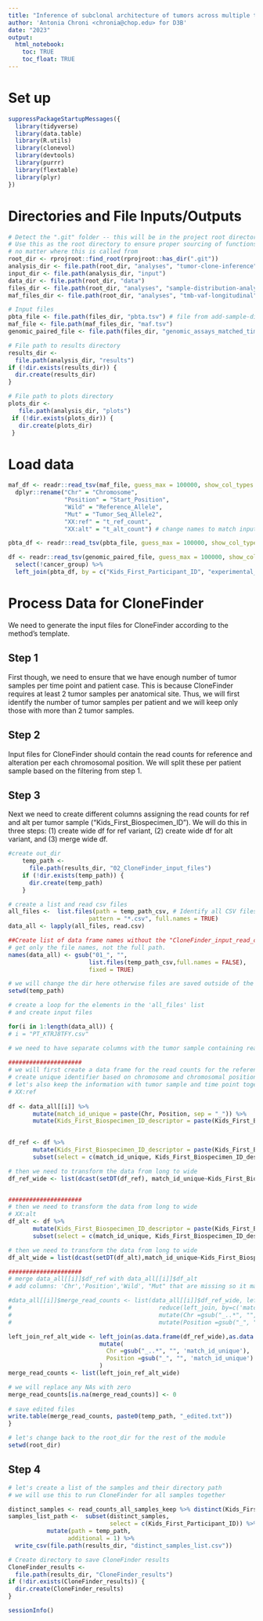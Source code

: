 ```yaml
---
title: "Inference of subclonal architecture of tumors across multiple timepoints for the PBTA Cohort"
author: 'Antonia Chroni <chronia@chop.edu> for D3B'
date: "2023"
output:
  html_notebook:
    toc: TRUE
    toc_float: TRUE
---
```


# Set up

```r
suppressPackageStartupMessages({
  library(tidyverse)
  library(data.table)
  library(R.utils)
  library(clonevol)
  library(devtools)
  library(purrr)
  library(flextable)
  library(plyr)
})
```

# Directories and File Inputs/Outputs

```r
# Detect the ".git" folder -- this will be in the project root directory
# Use this as the root directory to ensure proper sourcing of functions 
# no matter where this is called from
root_dir <- rprojroot::find_root(rprojroot::has_dir(".git"))
analysis_dir <- file.path(root_dir, "analyses", "tumor-clone-inference")
input_dir <- file.path(analysis_dir, "input")
data_dir <- file.path(root_dir, "data")
files_dir <- file.path(root_dir, "analyses", "sample-distribution-analysis", "results")
maf_files_dir <- file.path(root_dir, "analyses", "tmb-vaf-longitudinal", "results")

# Input files
pbta_file <- file.path(files_dir, "pbta.tsv") # file from add-sample-distribution module
maf_file <- file.path(maf_files_dir, "maf.tsv")
genomic_paired_file <- file.path(files_dir, "genomic_assays_matched_time_points.tsv") # file from add-sample-distribution module

# File path to results directory
results_dir <-
  file.path(analysis_dir, "results")
if (!dir.exists(results_dir)) {
  dir.create(results_dir)
}

# File path to plots directory
plots_dir <-
   file.path(analysis_dir, "plots")
 if (!dir.exists(plots_dir)) {
   dir.create(plots_dir)
 }
```

# Load data

```r
maf_df <- readr::read_tsv(maf_file, guess_max = 100000, show_col_types = FALSE) %>% 
  dplyr::rename("Chr" = "Chromosome", 
                "Position" = "Start_Position",
                "Wild" = "Reference_Allele",
                "Mut" = "Tumor_Seq_Allele2",
                "XX:ref" = "t_ref_count", 
                "XX:alt" = "t_alt_count") # change names to match input requirements for Clonefinder

pbta_df <- readr::read_tsv(pbta_file, guess_max = 100000, show_col_types = FALSE)

df <- readr::read_tsv(genomic_paired_file, guess_max = 100000, show_col_types = FALSE) %>% 
  select(!cancer_group) %>% 
  left_join(pbta_df, by = c("Kids_First_Participant_ID", "experimental_strategy"))
```

# Process Data for CloneFinder

We need to generate the input files for CloneFinder according to the method's template.

## Step 1

First though, we need to ensure that we have enough number of tumor samples per time point and patient case.
This is because CloneFinder requires at least 2 tumor samples per anatomical site.
Thus, we will first identify the number of tumor samples per patient and we will keep only those with more than 2 tumor samples.

## Step 2
Input files for CloneFinder should contain the read counts for reference and alteration per each chromosomal position.
We will split these per patient sample based on the filtering from step 1.


## Step 3 

Next we need to create different columns assigning the read counts for ref and alt per tumor sample ("Kids_First_Biospecimen_ID").
We will do this in three steps: (1) create wide df for ref variant, (2) create wide df for alt variant, and (3) merge wide df.

```r
#create out_dir
    temp_path <-
      file.path(results_dir, "02_CloneFinder_input_files")
    if (!dir.exists(temp_path)) {
      dir.create(temp_path)
    } 

# create a list and read csv files
all_files <-  list.files(path = temp_path_csv, # Identify all CSV files
                       pattern = "*.csv", full.names = TRUE)
data_all <- lapply(all_files, read.csv)

##Create list of data frame names without the "CloneFinder_input_read_count_csv." part 
# get only the file names, not the full path.
names(data_all) <- gsub("01_", "",
                       list.files(temp_path_csv,full.names = FALSE),
                       fixed = TRUE)

# we will change the dir here otherwise files are saved outside of the desired folder
setwd(temp_path)

# create a loop for the elements in the 'all_files' list
# and create input files

for(i in 1:length(data_all)) {  
# i = "PT_KTRJ8TFY.csv"

# we need to have separate columns with the tumor sample containing read counts per variant
  
#####################
# we will first create a data frame for the read counts for the reference and alteration variant
# create unique identifier based on chromosome and chromosomal position for each variant
# let's also keep the information with tumor sample and time point together. This is useful for visualization purposes later.
# XX:ref  
  
df <- data_all[[i]] %>%
       mutate(match_id_unique = paste(Chr, Position, sep = "_")) %>%
       mutate(Kids_First_Biospecimen_ID_descriptor = paste(Kids_First_Biospecimen_ID, tumor_descriptor, sep = "_"))

  
df_ref <- df %>%
       mutate(Kids_First_Biospecimen_ID_descriptor = paste(Kids_First_Biospecimen_ID_descriptor, sep = ":", "ref")) %>% 
       subset(select = c(match_id_unique, Kids_First_Biospecimen_ID_descriptor, XX.ref)) 

# then we need to transform the data from long to wide
df_ref_wide <- list(dcast(setDT(df_ref), match_id_unique~Kids_First_Biospecimen_ID_descriptor))


#####################
# then we need to transform the data from long to wide
# XX:alt
df_alt <- df %>%
       mutate(Kids_First_Biospecimen_ID_descriptor = paste(Kids_First_Biospecimen_ID_descriptor, sep = ":", "alt")) %>% 
       subset(select = c(match_id_unique, Kids_First_Biospecimen_ID_descriptor, XX.alt)) 

# then we need to transform the data from long to wide
df_alt_wide = list(dcast(setDT(df_alt),match_id_unique~Kids_First_Biospecimen_ID_descriptor))

#####################
# merge data_all[[i]]$df_ref with data_all[[i]]$df_alt
# add columns: 'Chr','Position','Wild', "Mut" that are missing so it matches the CloneFinder input

#data_all[[i]]$merge_read_counts <- list(data_all[[i]]$df_ref_wide, left_join(data_all[[i]]$df_alt_wide)) %>% 
#                                          reduce(left_join, by=c('match_id_unique'))  %>% 
#                                          mutate(Chr =gsub("_..*", "", match_id_unique)) %>% 
#                                          mutate(Position =gsub("_", "", match_id_unique)) 

left_join_ref_alt_wide <- left_join(as.data.frame(df_ref_wide),as.data.frame(df_alt_wide), by = "match_id_unique") %>%
                          mutate(
                            Chr =gsub("_..*", "", 'match_id_unique'), 
                            Position =gsub("_", "", 'match_id_unique')
                          ) 
merge_read_counts <- list(left_join_ref_alt_wide)

# we will replace any NAs with zero
merge_read_counts[is.na(merge_read_counts)] <- 0  
  
# save edited files
write.table(merge_read_counts, paste0(temp_path, "_edited.txt"))
} 

# let's change back to the root_dir for the rest of the module
setwd(root_dir)
```

## Step 4 

```r
# let's create a list of the samples and their directory path
# we will use this to run CloneFinder for all samples together

distinct_samples <- read_counts_all_samples_keep %>% distinct(Kids_First_Participant_ID)                   #removes the duplicate values
samples_list_path <-  subset(distinct_samples, 
                             select = c(Kids_First_Participant_ID)) %>%
           mutate(path = temp_path,
                 additional = 1) %>%
  write_csv(file.path(results_dir, "distinct_samples_list.csv"))
```


```r
# Create directory to save CloneFinder results
CloneFinder_results <-
  file.path(results_dir, "CloneFinder_results")
if (!dir.exists(CloneFinder_results)) {
  dir.create(CloneFinder_results)
}
```

```r
sessionInfo()
```
